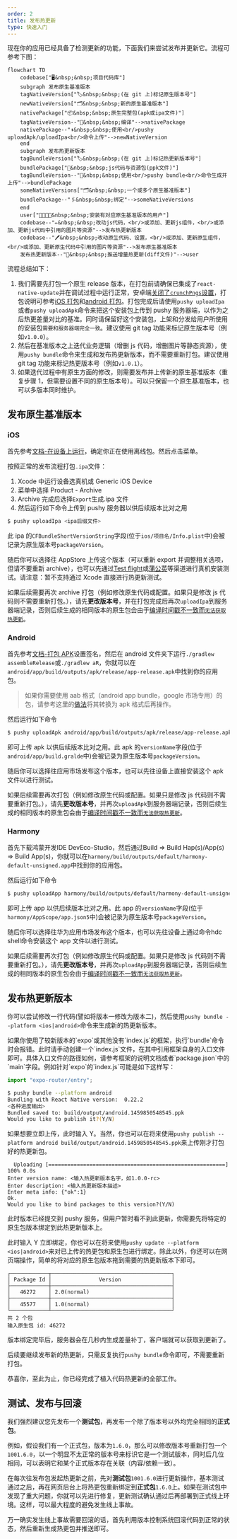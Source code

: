 ```yaml
---
order: 2
title: 发布热更新
type: 快速入门
---
```



现在你的应用已经具备了检测更新的功能，下面我们来尝试发布并更新它。流程可参考下图：

```mermaid
flowchart TD
    codebase["🖥️&nbsp;&nbsp;项目代码库"]
    subgraph 发布原生基准版本
    tagNativeVersion["🏷️&nbsp;&nbsp;(在 git 上)标记原生版本号"]
    newNativeVersion["🗂️&nbsp;&nbsp;新的原生基准版本"]
    nativePackage["📦&nbsp;&nbsp;原生完整包(apk或ipa文件)"]
    tagNativeVersion--"🔨&nbsp;&nbsp;编译"-->nativePackage
    nativePackage--"⬆️&nbsp;&nbsp;使用<br/>pushy uploadApk/uploadIpa<br/>命令上传"-->newNativeVersion
    end
    subgraph 发布热更新版本
    tagBundleVersion["🏷️&nbsp;&nbsp;(在 git 上)标记热更新版本号"]
    bundlePackage["🎁&nbsp;&nbsp;js代码与资源包(ppk文件)"]
    tagBundleVersion--"🔨&nbsp;&nbsp;使用<br/>pushy bundle<br/>命令生成并上传"-->bundlePackage
    someNativeVersions["🗂️&nbsp;&nbsp;一个或多个原生基准版本"]
    bundlePackage--"🖇️&nbsp;&nbsp;绑定"-->someNativeVersions
    end
    user["👨‍👩‍👧‍👦&nbsp;&nbsp;安装有对应原生基准版本的用户"]
    codebase--"✏️&nbsp;&nbsp;改动js代码，<br/>或添加、更新js组件，<br/>或添加、更新js代码中引用的图片等资源"-->发布热更新版本
    codebase--"🖊️&nbsp;&nbsp;改动原生代码、设置，<br/>或添加、更新原生组件，<br/>或添加、更新原生代码中引用的图片等资源"-->发布原生基准版本
    发布热更新版本--"📲&nbsp;&nbsp;推送增量热更新(diff文件)"-->user
```

流程总结如下：

1.  我们需要先打包一个原生 release 版本，在打包前请确保已集成了`react-native-update`并在调试过程中运行正常，安卓端[关闭了`crunchPngs`设置](/docs/getting-started#%E7%A6%81%E7%94%A8-android-%E7%9A%84-crunch-%E4%BC%98%E5%8C%96)，打包说明可参考[iOS 打包](https://reactnative.cn/docs/publishing-to-app-store)和[android 打包](https://reactnative.cn/docs/signed-apk-android)。打包完成后请使用`pushy uploadIpa`或者`pushy uploadApk`命令来把这个安装包上传到 pushy 服务器端，以作为之后热更差量对比的基准。同时请保留好这个安装包，上架和分发给用户所使用的安装包`需要和服务器端完全一致`。建议使用 git tag 功能来标记原生版本号（例如`v1.0.0`）。
2.  然后在基准版本之上迭代业务逻辑（增删 js 代码，增删图片等静态资源），使用`pushy bundle`命令来生成和发布热更新版本，而不需要重新打包。建议使用 git tag 功能来标记热更版本号（例如`v1.0.1`）。
3.  如果迭代过程中有原生方面的修改，则需要发布并上传新的原生基准版本（重复步骤 1，但需要设置不同的原生版本号）。可以只保留一个原生基准版本，也可以多版本同时维护。

## 发布原生基准版本

### iOS

首先参考[文档-在设备上运行](https://reactnative.cn/docs/running-on-device)，确定你正在使用离线包。然后点击菜单。

按照正常的发布流程打包`.ipa`文件：

1. Xcode 中运行设备选真机或 Generic iOS Device
2. 菜单中选择 Product - Archive
3. Archive 完成后选择`Export`生成.ipa 文件
4. 然后运行如下命令上传到 pushy 服务器以供后续版本比对之用

```bash
$ pushy uploadIpa <ipa后缀文件>
```

此 ipa 的`CFBundleShortVersionString`字段(位于`ios/项目名/Info.plist`中)会被记录为原生版本号`packageVersion`。

随后你可以选择往 AppStore 上传这个版本（可以重新 export 并调整相关选项，但请不要重新 archive），也可以先通过[Test flight](https://developer.apple.com/cn/testflight/)或[蒲公英](https://www.pgyer.com/doc/view/build_ipa)等渠道进行真机安装测试。请注意：暂不支持通过 Xcode 直接进行热更新测试。

如果后续需要再次 archive 打包（例如修改原生代码或配置。如果只是修改 js 代码则不需要重新打包。），请先**更改版本号**，并在打包完成后再次`uploadIpa`到服务器端记录，否则后续生成的相同版本的原生包会由于[编译时间戳不一致而`无法获取热更新`](faq#热更新报错：热更新已暂停，原因：buildtime-mismatch。)。

### Android

首先参考[文档-打包 APK](https://reactnative.cn/docs/signed-apk-android)设置签名，然后在 android 文件夹下运行`./gradlew assembleRelease`或`./gradlew aR`，你就可以在`android/app/build/outputs/apk/release/app-release.apk`中找到你的应用包。

> 如果你需要使用 aab 格式（android app bundle，google 市场专用）的包，请参考这里的[做法](bestpractice#如何支持-aab-格式的原生包)将其转换为 apk 格式后再操作。

然后运行如下命令

```bash
$ pushy uploadApk android/app/build/outputs/apk/release/app-release.apk
```

即可上传 apk 以供后续版本比对之用。此 apk 的`versionName`字段(位于`android/app/build.gralde`中)会被记录为原生版本号`packageVersion`。

随后你可以选择往应用市场发布这个版本，也可以先往设备上直接安装这个 apk 文件以进行测试。

如果后续需要再次打包（例如修改原生代码或配置。如果只是修改 js 代码则不需要重新打包。），请先**更改版本号**，并再次`uploadApk`到服务器端记录，否则后续生成的相同版本的原生包会由于[编译时间戳不一致而`无法获取热更新`](faq#热更新报错：热更新已暂停，原因：buildtime-mismatch。)。

### Harmony

首先下载鸿蒙开发IDE DevEco-Studio，然后通过Build => Build Hap(s)/App(s) => Build App(s)，你就可以在`harmony/build/outputs/default/harmony-default-unsigned.app`中找到你的应用包。

然后运行如下命令

```bash
$ pushy uploadApp harmony/build/outputs/default/harmony-default-unsigned.app
```

即可上传 app 以供后续版本比对之用。此 app 的`versionName`字段(位于`harmony/AppScope/app.json5`中)会被记录为原生版本号`packageVersion`。

随后你可以选择往华为应用市场发布这个版本，也可以先往设备上通过命令hdc shell命令安装这个 app 文件以进行测试。

如果后续需要再次打包（例如修改原生代码或配置。如果只是修改 js 代码则不需要重新打包。），请先**更改版本号**，并再次`uploadApp`到服务器端记录，否则后续生成的相同版本的原生包会由于[编译时间戳不一致而`无法获取热更新`](faq#热更新报错：热更新已暂停，原因：buildtime-mismatch。)。

## 发布热更新版本

你可以尝试修改一行代码(譬如将版本一修改为版本二)，然后使用`pushy bundle --platform <ios|android>`命令来生成新的热更新版本。

<Callout type="info">
  如果你使用了较新版本的`expo`或其他没有`index.js`的框架，执行`bundle`命令时会报错。此时请手动创建一个`index.js`文件，在其中引用框架自身的入口文件即可。具体入口文件的路径如何，请参考框架的说明文档或者`package.json`中的`main`字段。例如针对`expo`的`index.js`可能是如下这样写：

```js
import "expo-router/entry";
```

</Callout>

```bash
$ pushy bundle --platform android
Bundling with React Native version:  0.22.2
<各种进度输出>
Bundled saved to: build/output/android.1459850548545.ppk
Would you like to publish it?(Y/N)
```

如果想要立即上传，此时输入 Y。当然，你也可以在将来使用`pushy publish --platform android build/output/android.1459850548545.ppk`来上传刚才打包好的热更新包。

```
  Uploading [========================================================] 100% 0.0s
Enter version name: <输入热更新版本名字，如1.0.0-rc>
Enter description: <输入热更新版本描述>
Enter meta info: {"ok":1}
Ok.
Would you like to bind packages to this version?(Y/N)
```

此时版本已经提交到 pushy 服务，但用户暂时看不到此更新，你需要先将特定的原生包版本绑定到此热更新版本上。

此时输入 Y 立即绑定，你也可以在将来使用`pushy update --platform <ios|android>`来对已上传的热更包和原生包进行绑定。除此以外，你还可以在网页端操作，简单的将对应的原生包版本拖到需要的热更新版本下即可。

```
┌────────────┬──────────────────────────────────────┐
│ Package Id │               Version                │
├────────────┼──────────────────────────────────────┤
│   46272    │ 2.0(normal)                          │
├────────────┼──────────────────────────────────────┤
│   45577    │ 1.0(normal)                          │
└────────────┴──────────────────────────────────────┘
共 2 个包
输入原生包 id: 46272
```

版本绑定完毕后，服务器会在几秒内生成差量补丁，客户端就可以获取到更新了。

后续要继续发布新的热更新，只需反复执行`pushy bundle`命令即可，不需要重新打包。

恭喜你，至此为止，你已经完成了植入代码热更新的全部工作。

## 测试、发布与回滚

我们强烈建议您先发布一个**测试包**，再发布一个除了版本号以外均完全相同的**正式包**。

例如，假设我们有一个正式包，版本为`1.6.0`，那么可以修改版本号重新打包一个`1001.6.0`，以一个明显不太正常的版本号来标识它是一个测试版本，同时后几位相同，可以表明它和某个正式版本存在关联（内容/依赖一致）。

在每次往发布包发起热更新之前，先对**测试包**`1001.6.0`进行更新操作，基本测试通过之后，再在网页后台上将热更包重新绑定到**正式包**`1.6.0`上。如果在测试包中发现了重大问题，你就可以先进行修复，更新测试确认通过后再部署到正式线上环境。这样，可以最大程度的避免发生线上事故。

万一确实发生线上事故需要回滚的话，首先利用版本控制系统回滚代码到正常的状态，然后重新生成热更包并推送即可。
